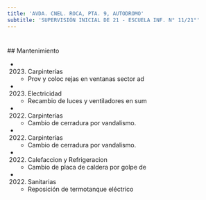 ```yaml
---
title: 'AVDA. CNEL. ROCA, PTA. 9, AUTODROMO'
subtitle: 'SUPERVISIÓN INICIAL DE 21 - ESCUELA INF. N° 11/21°'
---
```


#


 ## Mantenimiento

*  (2023) Carpinterías 
    + Prov y coloc rejas en ventanas sector ad

*  (2023) Electricidad 
    + Recambio de luces y ventiladores en sum

*  (2022) Carpinterías 
    + Cambio de cerradura por vandalismo.

*  (2022) Carpinterías 
    + Cambio de cerradura por vandalismo.

*  (2022) Calefaccion y Refrigeracion 
    + Cambio de placa de caldera por golpe de

*  (2022) Sanitarias 
    + Reposición de termotanque eléctrico



